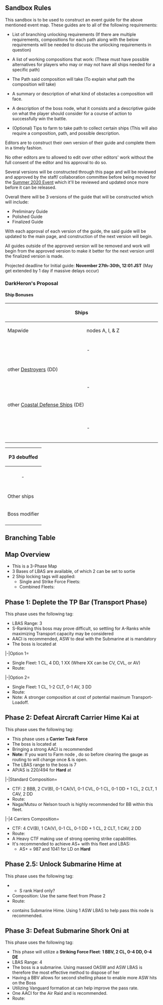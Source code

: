 ==Sandbox Rules==
This sandbox is to be used to construct an event guide for the above mentioned event map. These guides are to all of the following requirements:

* List of branching unlocking requirements (If there are multiple requirements, compositions for each path along with the below requirements will be needed to discuss the unlocking requirements in question)

* A list of working compositions that work: (These must have possible alternatives for players who may or may not have all ships needed for a specific path)

* The Path said composition will take (To explain what path the composition will take)

* A summary or description of what kind of obstacles a composition will face.

* A description of the boss node, what it consists and a descriptive guide on what the player should consider for a course of action to successfully win the battle.

* (Optional) Tips to farm to take path to collect certain ships (This will also require a composition, path, and possible description.

Editors are to construct their own version of their guide and complete them in a timely fashion. 

No other editors are to allowed to edit over other editors' work without the full consent of the editor and his approval to do so. 

Several versions will be constructed through this page and will be reviewed and approved by the staff/ collaboration committee before being moved for the [[Summer 2020 Event]] which it'll be reviewed and updated once more before it can be released.

Overall there will be 3 versions of the guide that will be constructed which will include:

*Preliminary Guide
*Polished Guide
*Finalized Guide

With each approval of each version of the guide, the said guide will be updated to the main page, and construction of the next version will begin.

All guides outside of the approved version will be removed and work will begin from the approved version to make it better for the next version until the finalized version is made.

Projected deadline for Initial guide: '''November 27th-30th, 12:01 JST''' (May get extended by 1 day if massive delays occur)


===DarkHeron's Proposal===
====Ship Bonuses====
{| class="wikitable" style="text-align:center; vertical-align:middle; width:900px; "
|- 
! rowspan="2" colspan="3"|Ships
! colspan="3"|Multiplier [Total]
|- 
! style="width:1000px;"|Mapwide
! style="width:1000px;"|nodes A, I, & Z
! style="width:1000px;"|nodes N, P, & R
|-
! {{Ship/Banner|Yuugumo/Kai Ni|small=true}}
! {{Ship/Banner|Oboro/Kai|small=true}}
! {{Ship/Banner|Momo/Kai|small=true}}
| rowspan="2"| '''1.2x'''
| rowspan="2"| '''1.35x'''
| rowspan="2"| -
|-
! {{Ship/Banner|Take/Kai|small=true}}
! -
! -
|-
! {{Ship/Banner|Hatakaze/Kai|small=true}}
! {{Ship/Banner|Matsu/Kai|small=true}}
! -
| '''1.25x'''
| '''1.55x''' 
| -
|-
! colspan="3"| other [[Destroyers]] (DD)
| '''1.05x'''
| '''1.1x'''
| -
|-
! {{Ship/Banner|Kaiboukan No.4/Kai|small=true}}
! -
! -
| -
| '''1.75x'''
| -
|-
! colspan="3"| other [[Coastal Defense Ships]] (DE)
| -
| '''1.25x'''
| -
|-
|-
! {{Ship/Banner|Yamato/Kai|small=true}}
! {{Ship/Banner|Nagato/Kai Ni|small=true}}
! {{Ship/Banner|Ise/Kai Ni|small=true}}
| colspan="2" rowspan="3"| -
| rowspan="3"| '''1.1x'''

|-
! {{Ship/Banner|Ryuuhou/Kai Ni|small=true}}
! {{Ship/Banner|Tone/Kai Ni|small=true}}
! {{Ship/Banner|Yahagi/Kai|small=true}}
|-
! {{Ship/Banner|Kitakami/Kai Ni|small=true}}
! -
! -
|-
! {{Ship/Banner|Kasumi/Kai Ni|small=true}}
! {{Ship/Banner|Yukikaze/Kai Ni|small=true}}
! {{Ship/Banner|Verniy|small=true}}
| colspan="2" rowspan="2"| -
| rowspan="2"| '''1.2x'''
|-
! {{Ship/Banner|Asashimo/Kai Ni|small=true}}
! {{Ship/Banner|Hatsushimo/Kai Ni|small=true}}
! {{Ship/Banner|Suzutsuki/Kai|small=true}}
|-
|}

{| class="wikitable" style="text-align:center; vertical-align:middle; width:720px;"
|- 
! colspan="3"|P3 debuffed
! colspan="1"|node Z
|-
! {{Ship/Banner|Yuugumo/Kai Ni|small=true}}
! {{Ship/Banner|Oboro/Kai|small=true}}
! {{Ship/Banner|Momo/Kai|small=true}}
| rowspan="2"| '''1.57~1.83x (1.62x?)'''
|-
! {{Ship/Banner|Take/Kai|small=true}}
! -
! -
|-
! {{Ship/Banner|Hatakaze/Kai|small=true}}
! {{Ship/Banner|Matsu/Kai|small=true}}
! -
| '''1.8~2.02x (1.86x?)''' 
|-
! colspan="3"| Other ships
| colspan="1"| '''1.2x'''
|-
! colspan="3"| Boss modifier
| colspan="1"| '''1.08x'''

|-
|}

==Branching Table==
{{MapBranchingTable
|title = E-3 1
|expand = true
|id = 52-3
|order = 0,A,B,C,D,E,F,G,H,I,J,K,L,M,N,O,O1,O2,P,Q,R,R1,R2,S,S1,S2,S3,S4,T,U,V,W,X,Y,Z

|A/empty -> B, D, T = test

|A -> B = test 1

|B -> E/empty = test 1

|B -> C =  test

}}


{{MapBranchingTable
|title = E-3 Starting Point 2
|expand = true
|id = 52-3
|order = 1,J,B,C,D,E,F,G,H,I,K,L,M,N,O,O1,O2,P,Q,R,R1,R2,S,S1,S2,S3,S4,T,U,V,W,X,Y,Z

|J/empty -> B, K = test

|B -> F/empty = test 1

|B -> C =  test

}}

==Map Overview==
* This is a 3-Phase Map
* 3 Bases of LBAS are available, of which 2 can be set to sortie
* 2 Ship locking tags will applied:
** Single and Strike Force Fleets: {{ToolTip|{{Shiplock|Fall2021EventTag3}}|'''Yokosuka Defense Force'''|line=false}}
** Combined Fleets: {{ToolTip|{{Shiplock|Fall2021EventTag4}}|'''Combined Fleet'''|line=false}}

==Phase 1: Deplete the TP Bar (Transport Phase)==
This phase uses the following tag:

{{Shiplock|Fall2021EventTag3}}{{ToolTip|[Grey Tag]|'''Yokosuka Defense Force'''}}
* LBAS Range: 3
* S-Ranking this boss may prove difficult, so settling for A-Ranks while maximizing Transport capacity may be considered
* AACI is recommended, ASW to deal with the Submarine at {{MapRoute|C|red}} is mandatory
* The boss is located at {{MapRoute|I|red}}
<tabber>
|-|Option 1=
* Single Fleet: 1 CL, 4 DD, 1 XX (Where XX can be CV, CVL, or AV)
* Route: {{MapRoute|A|red|B|pink|C|red|H|green|I|red}}
|-|Option 2=
* Single Fleet: 1 CL, 1-2 CLT, 0-1 AV, 3 DD
* Route: {{MapRoute|A|red|B|pink|C|red|H|green|I|red}}
* Note: A stronger composition at cost of potential maximum Transport-Loadoff.
</tabber>

==Phase 2: Defeat Aircraft Carrier Hime Kai at {{MapRoute|R|red}}==
This phase uses the following tag:

{{Shiplock|Fall2021EventTag4}}{{ToolTip|[Blue Tag]|'''Combined Fleet'''}}
* This phase uses a '''Carrier Task Force'''
* The boss is located at {{MapRoute|R|red}}
* Bringing a strong AACI is recommended
* '''Note:''' If you want to Farm node {{MapRoute|P|red}}, do so before clearing the gauge as routing to {{MapRoute|P|red}} will change once {{MapRoute|R1|red}} & {{MapRoute|R2|red}} is open. 
* The LBAS range to the boss is 7
* AP/AS is 220/494 for '''Hard''' at {{MapRoute|R|red}}

<tabber>
|-|Standard Composition=
* CTF: 2 BBB, 2 CV(B), 0-1 CA(V), 0-1 CVL, 0-1 CL, 0-1 DD + 1 CL, 2 CLT, 1 CAV, 2 DD
* Route: {{MapRoute|J|blue|B|pink|E|pink|L|blue|M|pink|N|red|P|red|R|red}}
* Naga/Mutsu or Nelson touch is highly recommended for BB within this fleet. 
|-|4 Carriers Composition=
* CTF: 4 CV(B), 1 CA(V), 0-1 CL, 0-1 DD + 1 CL, 2 CLT, 1 CAV, 2 DD
* Route: {{MapRoute|J|blue|B|pink|E|pink|L|blue|M|pink|N|red|P|red|R|red}}
* A Heavy CTF making use of strong opening strike capabilities.  
* It's recommended to achieve AS+ with this fleet and LBAS:
** AS+ = 987 and 1041 for LD on '''Hard'''
</tabber>

==Phase 2.5: Unlock Submarine Hime at {{MapRoute|Z|red}}==
This phase uses the following tag:

{{Shiplock|Fall2021EventTag4}}{{ToolTip|[Blue Tag]|'''Combined Fleet'''}}

** S rank {{MapRoute|R2|red}} Hard only?
* Composition: Use the same fleet from Phase 2
* Route: {{MapRoute|J|blue|B|pink|E|pink|L|blue|M|pink|N|red|R1|red|R2|red}}
* {{MapRoute|R1|red}} contains Submarine Hime. Using 1 ASW LBAS to help pass this node is recommended.

==Phase 3: Defeat Submarine Shork Oni at {{MapRoute|Z|red}}==
This phase uses the following tag:

{{Shiplock|Fall2021EventTag3}}{{ToolTip|[Grey Tag]|'''Yokosuka Defense Force'''}}
* This phase will utilize a '''Striking Force Fleet''': '''1 BBV, 2 CL, 0-4 DD, 0-4 DE'''
* LBAS Range: 4
* The boss is a submarine. Using massed OASW and ASW LBAS is therefore the most effective method to dispose of her
* Having a BBV allows for second shelling phase to enable more ASW hits on the Boss
* Utilizing Vanguard formation at {{MapRoute|X|red}} can help improve the pass rate.
* One AACI for the Air Raid and {{MapRoute|X|red}} is recommended.
* Route: {{MapRoute|A|red|T|pink|U|red|X|red|Z|red}}